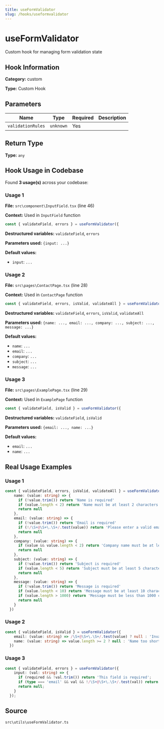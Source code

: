 ```yaml
---
title: useFormValidator
slug: /hooks/useformvalidator
---
```


# useFormValidator

Custom hook for managing form validation state

## Hook Information

**Category:** custom

**Type:** Custom Hook


## Parameters

| Name | Type | Required | Description |
|------|------|----------|-------------|
| `validationRules` | `unknown` | Yes |  |


## Return Type

**Type:** `any`

## Hook Usage in Codebase

Found **3 usage(s)** across your codebase:

### Usage 1

**File:** `src\component\InputField.tsx` (line 46)

**Context:** Used in `InputField` function

```typescript
const { validateField, errors } = useFormValidator({
```

**Destructured variables:** `validateField`, `errors`

**Parameters used:** `{input: ...}`

**Default values:**

- `input`: `...`

### Usage 2

**File:** `src\pages\ContactPage.tsx` (line 28)

**Context:** Used in `ContactPage` function

```typescript
const { validateField, errors, isValid, validateAll } = useFormValidator({
```

**Destructured variables:** `validateField`, `errors`, `isValid`, `validateAll`

**Parameters used:** `{name: ..., email: ..., company: ..., subject: ..., message: ...}`

**Default values:**

- `name`: `...`
- `email`: `...`
- `company`: `...`
- `subject`: `...`
- `message`: `...`

### Usage 3

**File:** `src\pages\ExamplePage.tsx` (line 29)

**Context:** Used in `ExamplePage` function

```typescript
const { validateField, isValid } = useFormValidator({
```

**Destructured variables:** `validateField`, `isValid`

**Parameters used:** `{email: ..., name: ...}`

**Default values:**

- `email`: `...`
- `name`: `...`



## Real Usage Examples

### Usage 1

```typescript
const { validateField, errors, isValid, validateAll } = useFormValidator({
    name: (value: string) => {
      if (!value.trim()) return 'Name is required'
      if (value.length < 2) return 'Name must be at least 2 characters'
      return null
    },
    email: (value: string) => {
      if (!value.trim()) return 'Email is required'
      if (!/\S+@\S+\.\S+/.test(value)) return 'Please enter a valid email address'
      return null
    },
    company: (value: string) => {
      if (value && value.length < 2) return 'Company name must be at least 2 characters'
      return null
    },
    subject: (value: string) => {
      if (!value.trim()) return 'Subject is required'
      if (value.length < 5) return 'Subject must be at least 5 characters'
      return null
    },
    message: (value: string) => {
      if (!value.trim()) return 'Message is required'
      if (value.length < 10) return 'Message must be at least 10 characters'
      if (value.length > 1000) return 'Message must be less than 1000 characters'
      return null
    }
  })
```

### Usage 2

```typescript
const { validateField, isValid } = useFormValidator({
    email: (value: string) => /\S+@\S+\.\S+/.test(value) ? null : 'Invalid email',
    name: (value: string) => value.length >= 2 ? null : 'Name too short'
  })
```

### Usage 3

```typescript
const { validateField, errors } = useFormValidator({
    input: (val: string) => {
      if (required && !val.trim()) return 'This field is required';
      if (type === 'email' && val && !/\S+@\S+\.\S+/.test(val)) return 'Invalid email format';
      return null;
    }
  });
```

## Source
`src\utils\useFormValidator.ts`